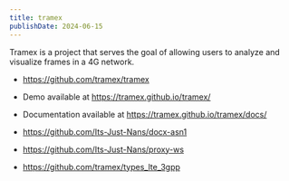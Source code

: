 ```yaml
---
title: tramex
publishDate: 2024-06-15
---
```


Tramex is a project that serves the goal of allowing users to analyze and visualize frames in a 4G network.

- https://github.com/tramex/tramex
- Demo available at https://tramex.github.io/tramex/
- Documentation available at https://tramex.github.io/tramex/docs/

- https://github.com/Its-Just-Nans/docx-asn1
- https://github.com/Its-Just-Nans/proxy-ws
- https://github.com/tramex/types_lte_3gpp
